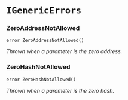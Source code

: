 # `IGenericErrors`

### ZeroAddressNotAllowed

```solidity
error ZeroAddressNotAllowed()
```

_Thrown when a parameter is the zero address._

### ZeroHashNotAllowed

```solidity
error ZeroHashNotAllowed()
```

_Thrown when a parameter is the zero hash._


